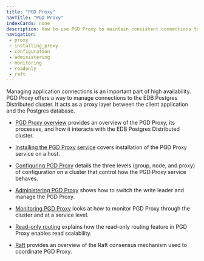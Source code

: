 ```yaml
---
title: "PGD Proxy"
navTitle: "PGD Proxy"
indexCards: none
description: How to use PGD Proxy to maintain consistent connections to the PGD cluster.
navigation:
 - proxy
 - installing_proxy
 - configuration
 - administering
 - monitoring
 - readonly
 - raft
---
```


Managing application connections is an important part of high availability. PGD Proxy offers a way to manage connections to the EDB Postgres Distributed cluster. It acts as a proxy layer between the client application and the Postgres database.

* [PGD Proxy overview](/pgd/5.6/routing/proxy) provides an overview of the PGD Proxy, its processes, and how it interacts with the EDB Postgres Distributed cluster.

* [Installing the PGD Proxy service](/pgd/5.6/routing/installing_proxy) covers installation of the PGD Proxy service on a host.

* [Configuring PGD Proxy](/pgd/5.6/routing/configuration) details the three levels (group, node, and proxy) of configuration on a cluster that control how the PGD Proxy service behaves.

* [Administering PGD Proxy](/pgd/5.6/routing/administering) shows how to switch the write leader and manage the PGD Proxy.

* [Monitoring PGD Proxy](/pgd/5.6/routing/monitoring) looks at how to monitor PGD Proxy through the cluster and at a service level.

* [Read-only routing](/pgd/5.6/routing/readonly) explains how the read-only routing feature in PGD Proxy enables read scalability.

* [Raft](/pgd/5.6/routing/raft) provides an overview of the Raft consensus mechanism used to coordinate PGD Proxy.
